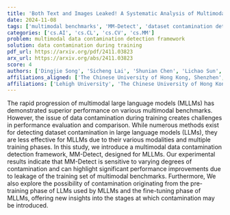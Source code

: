 ```yaml
---
title: 'Both Text and Images Leaked! A Systematic Analysis of Multimodal LLM Data Contamination'
date: 2024-11-08
tags: ['multimodal benchmarks', 'MM-Detect', 'dataset contamination detection', 'data contamination', 'pre-training phase', 'fine-tuning phase', 'multimodal large language models', 'performance evaluation']
categories: ['cs.AI', 'cs.CL', 'cs.CV', 'cs.MM']
problem: multimodal data contamination detection framework
solution: data contamination during training
pdf_url: https://arxiv.org/pdf/2411.03823
arx_url: https://arxiv.org/abs/2411.03823
score: 4
authors: ['Dingjie Song', 'Sicheng Lai', 'Shunian Chen', 'Lichao Sun', 'Benyou Wang']
affiliations_aligned: ['The Chinese University of Hong Kong, Shenzhen', 'The Chinese University of Hong Kong, Shenzhen', 'The Chinese University of Hong Kong, Shenzhen', 'Lehigh University', 'The Chinese University of Hong Kong, Shenzhen']
affiliations: ['Lehigh University', 'The Chinese University of Hong Kong, Shenzhen']
---
```



The rapid progression of multimodal large language models (MLLMs) has demonstrated superior performance on various multimodal benchmarks. However, the issue of data contamination during training creates challenges in performance evaluation and comparison. While numerous methods exist for detecting dataset contamination in large language models (LLMs), they are less effective for MLLMs due to their various modalities and multiple training phases. In this study, we introduce a multimodal data contamination detection framework, MM-Detect, designed for MLLMs. Our experimental results indicate that MM-Detect is sensitive to varying degrees of contamination and can highlight significant performance improvements due to leakage of the training set of multimodal benchmarks. Furthermore, We also explore the possibility of contamination originating from the pre-training phase of LLMs used by MLLMs and the fine-tuning phase of MLLMs, offering new insights into the stages at which contamination may be introduced.